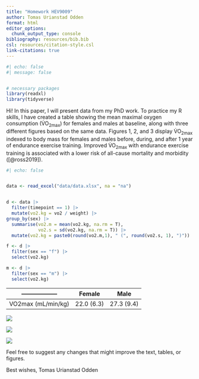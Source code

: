 ```yaml
---
title: "Homework HEV9009"
author: Tomas Urianstad Odden 
format: html
editor_options: 
  chunk_output_type: console
bibliography: resources/bib.bib
csl: resources/citation-style.csl
link-citations: true
---
```


```r
#| echo: false
#| message: false


# necessary packages 
library(readxl)
library(tidyverse)

```

Hi! In this paper, I will present data from my PhD work. To practice my R skills, I have created a table showing the mean maximal oxygen consumption (V<span>&#x0307;</span>O~2max~) for females and males at baseline, along with three different figures based on the same data. Figures 1, 2, and 3 display V<span>&#x0307;</span>O~2max~ indexed to body mass for females and males before, during, and after 1 year of endurance exercise training. Improved V<span>&#x0307;</span>O~2max~ with endurance exercise training is associated with a lower risk of all-cause mortality and morbidity ([@ross2019]).




```r
#| echo: false


data <- read_excel("data/data.xlsx", na = "na")


d <- data |> 
  filter(timepoint == 1) |>
  mutate(vo2.kg = vo2 / weight) |>
group_by(sex) |>
  summarise(vo2.m = mean(vo2.kg, na.rm = T),
            vo2.s = sd(vo2.kg, na.rm = T)) |>
  mutate(vo2.kg = paste0(round(vo2.m,1), " (", round(vo2.s, 1), ")"))

f <- d |>
  filter(sex == "f") |>
  select(vo2.kg)

m <- d |>
  filter(sex == "m") |>
  select(vo2.kg)

```
           
------------------ | Female     | Male 
------------------ | ---------- | ---------- 
VO2max (mL/min/kg) | 22.0 (6.3) | 27.3 (9.4)





![](figures/figure1.png)


![](figures/figure2.png)




![](figures/figure3.png)



Feel free to suggest any changes that might improve the text, tables, or figures.

Best wishes,
Tomas Urianstad Odden 

